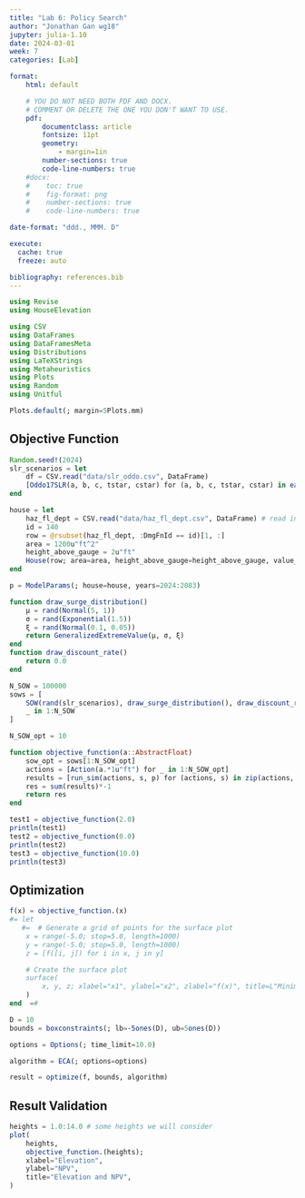 ```yaml
---
title: "Lab 6: Policy Search"
author: "Jonathan Gan wg18"
jupyter: julia-1.10
date: 2024-03-01
week: 7
categories: [Lab]

format: 
    html: default

    # YOU DO NOT NEED BOTH PDF AND DOCX.
    # COMMENT OR DELETE THE ONE YOU DON'T WANT TO USE.
    pdf:
        documentclass: article
        fontsize: 11pt
        geometry:
            - margin=1in  
        number-sections: true
        code-line-numbers: true
    #docx: 
    #    toc: true
    #    fig-format: png
    #    number-sections: true
    #    code-line-numbers: true

date-format: "ddd., MMM. D"

execute: 
  cache: true
  freeze: auto

bibliography: references.bib
---
```


```julia
using Revise
using HouseElevation

using CSV
using DataFrames
using DataFramesMeta
using Distributions
using LaTeXStrings
using Metaheuristics
using Plots
using Random
using Unitful

Plots.default(; margin=5Plots.mm)
```


## Objective Function
```julia
Random.seed!(2024)
slr_scenarios = let
    df = CSV.read("data/slr_oddo.csv", DataFrame)
    [Oddo17SLR(a, b, c, tstar, cstar) for (a, b, c, tstar, cstar) in eachrow(df)]
end

house = let
    haz_fl_dept = CSV.read("data/haz_fl_dept.csv", DataFrame) # read in the file
    id = 140
    row = @rsubset(haz_fl_dept, :DmgFnId == id)[1, :]
    area = 1200u"ft^2"
    height_above_gauge = 2u"ft"
    House(row; area=area, height_above_gauge=height_above_gauge, value_usd=400_000)
end

p = ModelParams(; house=house, years=2024:2083)

function draw_surge_distribution()
    μ = rand(Normal(5, 1))
    σ = rand(Exponential(1.5))
    ξ = rand(Normal(0.1, 0.05))
    return GeneralizedExtremeValue(μ, σ, ξ)
end
function draw_discount_rate()
    return 0.0
end

N_SOW = 100000
sows = [
    SOW(rand(slr_scenarios), draw_surge_distribution(), draw_discount_rate()) for
    _ in 1:N_SOW
]

N_SOW_opt = 10

function objective_function(a::AbstractFloat)
    sow_opt = sows[1:N_SOW_opt]
    actions = [Action(a.*1u"ft") for _ in 1:N_SOW_opt]
    results = [run_sim(actions, s, p) for (actions, s) in zip(actions, sow_opt)]
    res = sum(results)*-1
    return res
end

test1 = objective_function(2.0)
println(test1)
test2 = objective_function(0.0)
println(test2)
test3 = objective_function(10.0)
println(test3)

```


## Optimization 
```julia
f(x) = objective_function.(x)
#= let
   #=  # Generate a grid of points for the surface plot
    x = range(-5.0; stop=5.0, length=1000)
    y = range(-5.0; stop=5.0, length=1000)
    z = [f([i, j]) for i in x, j in y]

    # Create the surface plot
    surface(
        x, y, z; xlabel="x1", ylabel="x2", zlabel="f(x)", title=L"Minimize $f(x)$ for $D=2$" =#
    )
end  =#

D = 10
bounds = boxconstraints(; lb=-5ones(D), ub=5ones(D))

options = Options(; time_limit=10.0)

algorithm = ECA(; options=options)

result = optimize(f, bounds, algorithm)
```

## Result Validation 
```julia
heights = 1.0:14.0 # some heights we will consider
plot(
    heights,
    objective_function.(heights);
    xlabel="Elevation",
    ylabel="NPV",
    title="Elevation and NPV",
)
```
